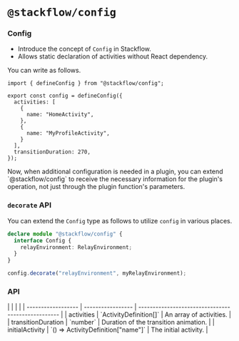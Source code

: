 
# `@stackflow/config`

### Config

- Introduce the concept of `Config` in Stackflow.
- Allows static declaration of activities without React dependency.

You can write as follows.

```tsx showLineNumbers filename="stackflow.config.ts" copy
import { defineConfig } from "@stackflow/config";

export const config = defineConfig({
  activities: [
    {
      name: "HomeActivity",
    },
    {
      name: "MyProfileActivity",
    }
  ],
  transitionDuration: 270,
});
```

<Callout emoji="💡">
  Now, when additional configuration is needed in a plugin, you can extend `@stackflow/config` to receive the necessary information for the plugin's operation, not just through the plugin function's parameters.
</Callout>

### `decorate` API

You can extend the `Config` type as follows to utilize `config` in various places.

```typescript
declare module "@stackflow/config" {
  interface Config {
    relayEnvironment: RelayEnvironment;
  }
}

config.decorate("relayEnvironment", myRelayEnvironment);
```

### API

<APITable>
|                    |                   |                                                    |
| ------------------ | ----------------- | -------------------------------------------------- |
| activities         | `ActivityDefinition<string>[]`             | An array of activities.                            |
| transitionDuration | `number`          | Duration of the transition animation.              |
| initialActivity    | `() => ActivityDefinition<string>["name"]` | The initial activity. |
</APITable>
